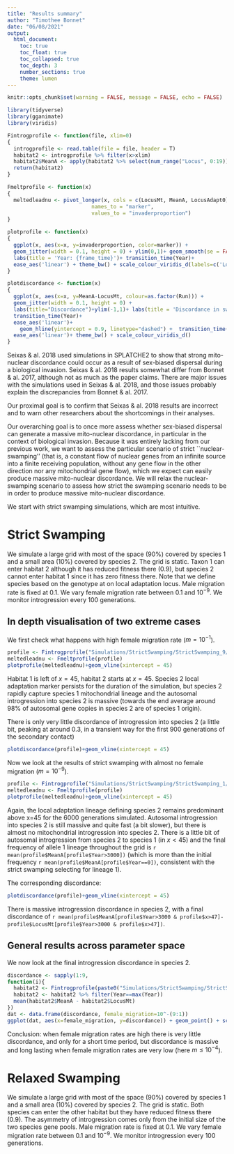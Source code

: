 ```yaml
---
title: "Results summary"
author: "Timothee Bonnet"
date: "06/08/2021"
output: 
  html_document:
    toc: true
    toc_float: true
    toc_collapsed: true
    toc_depth: 3
    number_sections: true
    theme: lumen
---
```


```r
knitr::opts_chunk$set(warning = FALSE, message = FALSE, echo = FALSE) 
```

```r
library(tidyverse)
library(gganimate)
library(viridis)
```


```r
Fintrogprofile <- function(file, xlim=0)
{
  introgprofile <- read.table(file = file, header = T)
  habitat2 <- introgprofile %>% filter(x>xlim)
  habitat2$MeanA <- apply(habitat2 %>% select(num_range("Locus", 0:19)), 1, mean)
  return(habitat2)
}

Fmeltprofile <- function(x)
{
  meltedleadnu <- pivot_longer(x, cols = c(LocusMt, MeanA, LocusAdapt0),
                           names_to = "marker",
                           values_to = "invaderproportion")
}

plotprofile <- function(x)
{
  ggplot(x, aes(x=x, y=invaderproportion, color=marker)) + 
  geom_jitter(width = 0.1, height = 0) + ylim(0,1)+ geom_smooth(se = FALSE)+
  labs(title = 'Year: {frame_time}')+ transition_time(Year)+
  ease_aes('linear') + theme_bw() + scale_colour_viridis_d(labels=c('Local adaptation', 'Mitochondrial', 'Average autosomal') )
}

plotdiscordance <- function(x)
{
  ggplot(x, aes(x=x, y=MeanA-LocusMt, colour=as.factor(Run))) + 
  geom_jitter(width = 0.1, height = 0) +
  labs(title="Discordance")+ylim(-1,1)+ labs(title = 'Discordance in swamping scenario Year: {frame_time}', x="X-coordinate")+ 
  transition_time(Year)+
  ease_aes('linear')+
    geom_hline(yintercept = 0.9, linetype="dashed") +  transition_time(Year)+
  ease_aes('linear')+ theme_bw() + scale_colour_viridis_d()
}
```


Seixas  & al. 2018 used simulations in SPLATCHE2 to show that strong mito-nuclear discordance could occur as a result of sex-biased dispersal during a biological invasion. Seixas & al. 2018 results somewhat differ from Bonnet & al. 2017, although not as much as the paper claims. There are major issues with the simulations used in Seixas & al. 2018, and those issues probably explain the discrepancies from Bonnet & al. 2017. 

Our proximal goal is to confirm that  Seixas & al. 2018 results are incorrect and to warn other researchers about the shortcomings in their analyses.

Our overarching goal is to once more assess whether sex-biased dispersal can generate a massive mito-nuclear discordance, in particular in the context of biological invasion. Because it was entirely lacking from our previous work, we want to assess the particular scenario of strict ``nuclear-swamping'' (that is, a constant flow of nuclear genes from an infinite source into a finite receiving population, without any gene flow in the other direction nor any mitochondrial gene flow), which we expect can easily produce massive mito-nuclear discordance. We will relax the nuclear-swamping scenario to assess how strict the swamping scenario needs to be in order to produce  massive mito-nuclear discordance.

We start with strict swamping simulations, which are most intuitive.

# Strict Swamping

We simulate a large grid with most of the space (90%) covered by species 1 and a small area (10%) covered by species 2. The grid is static. Taxon 1 can enter habitat 2 although it has reduced fitness there (0.9), but species 2 cannot enter habitat 1 since it has zero fitness there. Note that we define species based on the genotype at on local adaptation locus. Male migration rate is fixed at 0.1. We vary female migration rate between 0.1 and $10^{-9}$. We monitor introgression every 100 generations.

## In depth visualisation of two extreme cases

We first check what happens with high female migration rate ($m=10^{-1}$). 

```r
profile <- Fintrogprofile("Simulations/StrictSwamping/StrictSwamping_9/IntrogProfile.txt")
meltedleadnu <- Fmeltprofile(profile)
plotprofile(meltedleadnu)+geom_vline(xintercept = 45)
```

Habitat 1 is left of $x=45$, habitat 2 starts at $x=45$. Species 2 local adaptation marker persists for the duration of the simulation, but species 2 rapidly capture species 1 mitochondrial lineage and the autosomal introgression into species 2 is massive (towards the end average around 98% of autosomal gene copies in species 2 are of species 1 origin).

There is only very little discordance of introgression into species 2 (a little bit, peaking at around 0.3, in a transient way for the first 900 generations of the secondary contact)

```r
plotdiscordance(profile)+geom_vline(xintercept = 45)
```


Now we look at the results of strict swamping with almost no female migration ($m=10^{-9}$). 


```r
profile <- Fintrogprofile("Simulations/StrictSwamping/StrictSwamping_1/IntrogProfile.txt")
meltedleadnu <- Fmeltprofile(profile)
plotprofile(meltedleadnu)+geom_vline(xintercept = 45)
```

Again, the local adaptation lineage defining species 2 remains predominant above x=45 for the 6000 generations simulated. Autosomal introgression into species 2 is still massive and quite fast (a bit slower), but there is almost no mitochondrial introgression into species 2. There is a little bit of autosomal introgression from species 2 to species 1 (in $x<45$) and the final frequency of allele 1 lineage throughout the grid is `r mean(profile$MeanA[profile$Year>3000])` (which is more than the initial frequency `r mean(profile$MeanA[profile$Year==0])`, consistent with the strict swamping selecting for lineage 1).

The corresponding discordance:

```r
plotdiscordance(profile)+geom_vline(xintercept = 45)
```


There is massive introgression discordance in species 2, with a final discordance of `r mean(profile$MeanA[profile$Year>3000 & profile$x>47]-profile$LocusMt[profile$Year>3000 & profile$x>47])`.

## General results across parameter space

We now look at the final introgression discordance in species 2.

```r
discordance <- sapply(1:9,
function(i){
  habitat2 <- Fintrogprofile(paste0("Simulations/StrictSwamping/StrictSwamping_",i,"/IntrogProfile.txt"), xlim = 46)
  habitat2 <- habitat2 %>% filter(Year==max(Year))
  mean(habitat2$MeanA - habitat2$LocusMt)
})
dat <- data.frame(discordance, female_migration=10^-(9:1))
ggplot(dat, aes(x=female_migration, y=discordance)) + geom_point() + scale_x_log10() 

```


Conclusion: when female migration rates are high there is very little discordance, and only for a short time period, but discordance is massive and long lasting when female migration rates are very low (here $m \leq 10^{-4}$).



# Relaxed Swamping

We simulate a large grid with most of the space (90%) covered by species 1 and a small area (10%) covered by species 2. The grid is static. Both species can enter the other habitat but they have reduced fitness there (0.9). The asymmetry of introgression comes only from the initial size of the two species gene pools. Male migration rate is fixed at 0.1. We vary female migration rate between 0.1 and $10^{-9}$. We monitor introgression every 100 generations.


